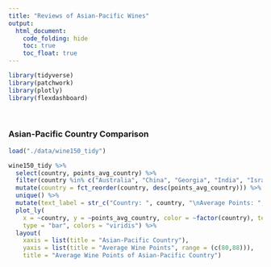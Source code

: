 ```yaml
---
title: "Reviews of Asian-Pacific Wines"
output: 
  html_document:
    code_folding: hide
    toc: true
    toc_float: true
---
```


```r
library(tidyverse)
library(patchwork)
library(plotly)
library(flexdashboard)
```

<br/>

### Asian-Pacific Country Comparison

```r
load("./data/wine150_tidy")

wine150_tidy %>% 
  select(country, points_avg_country) %>% 
  filter(country %in% c("Australia", "China", "Georgia", "India", "Israel", "Japan", "Lebanon", "New Zealand", "South Korea", "Turkey")) %>% 
  mutate(country = fct_reorder(country, desc(points_avg_country))) %>% 
  unique() %>% 
  mutate(text_label = str_c("Country: ", country, "\nAverage Points: ", points_avg_country)) %>% 
  plot_ly(
    x = ~country, y = ~points_avg_country, color = ~factor(country), text = ~text_label,
    type = "bar", colors = "viridis") %>%
  layout(
    xaxis = list(title = "Asian-Pacific Country"),
    yaxis = list(title = "Average Wine Points", range = (c(80,88))),
    title = "Average Wine Points of Asian-Pacific Country")
```

